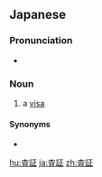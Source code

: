 {{also|査證|查证}}

==Japanese==
{{wikipedia|lang=ja}}
{{ja-kanjitab|さ|しょう|yomi=o}}

===Pronunciation===
{{ja-pron|さしょう|y=ko|acc=0}}
* {{hmp|lang=ja|左相|左証|些少|査哨|詐称}}

===Noun===
{{ja-noun|さしょう}}

# a [[visa]]

====Synonyms====
* {{ja-r|ビザ}}

[[hu:査証]]
[[ja:査証]]
[[zh:査証]]
